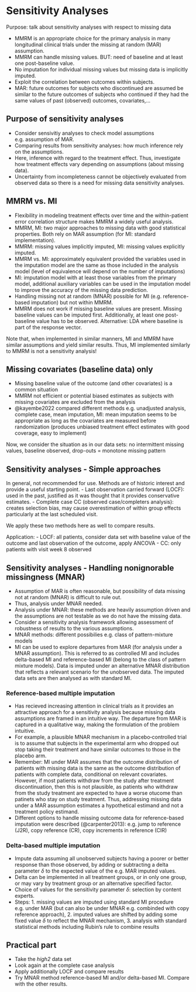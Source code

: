 # Sensitivity Analyses

Purpose: talk about sensitivity analyses with respect to missing data

- MMRM is an appropriate choice for the primary analysis in many longitudinal clinical trials under the missing at random (MAR) assumption.
- MMRM can handle missing values. BUT: need of baseline and at least one post-baseline value.
- No imputation for individual missing values but missing data is implicitly imputed.
- Exploit the correlation between outcomes within subjects.
- MAR: future outcomes for subjects who discontinued are assumed be similar to the future outcomes of subjects who continued if they had the same values of past (observed) outcomes, covariates,...

## Purpose of sensitivity analyses
- Consider sensivitiy analyses to check model assumptions e.g. assumption of MAR.
- Comparing results from sensitivity analyses: how much inference rely on the assumptions.
- Here, inference with regard to the treatment effect. Thus, investigate how treatment effects vary depending on assumptions (about missing data).
- Uncertainty from incompleteness cannot be objectively evaluated from observed data so there is a need for missing data sensitivity analyses.

## MMRM vs. MI
- Flexibility in modeling treatment effects over time and the within-patient error correlation structure makes MMRM a widely useful analysis.
- MMRM, MI: two major approaches to missing data with good statistical properties. Both rely on MAR assumption (for MI: standard implementation).
- MMRM: missing values implicitly imputed, MI: missing values explicitly imputed.
- MMRM vs. MI: approximately equivalent provided the variables used in the imputation model are the same as those included in the analysis model (level of equivalence will depend on the number of imputations)
- MI: imputation model with at least those variables from the primary model, additional auxiliary variables can be used in the imputation model to improve the accuracy of the missing data prediction.
- Handling missing not at random (MNAR) possible for MI (e.g. reference-based imputation) but not within MMRM.
- MMRM does not work if missing baseline values are present. Missing baseline values can be imputed first. Additionally, at least one post-baseline value has to be observed. Alternative: LDA where baseline is part of the response vector.

Note that, when implemented in similar manners, MI and MMRM have similar assumptions and yield similar results. Thus, MI implemented similarly to MMRM is not a sensitivity analysis!

## Missing covariates (baseline data) only
- Missing baseline value of the outcome (and other covariates) is a common situation 
- MMRM not efficient or potential biased estimates as subjects with missing covariates are excluded from the analysis
- @kayembe2022 compared different methods e.g. unadjusted analysis, complete case, mean imputation, MI: mean imputation seems to be appropriate as long as the covariates are measured before randomization (produces unbiased treatment effect estimates with good coverage, easy to implement)

Now, we consider the situation as in our data sets: no intermittent missing values, baseline observed, drop-outs = monotone missing pattern

## Sensitivity analyses - Simple approaches
In general, not recommended for use. Methods are of historic interest and provide a useful starting point.
- Last observation carried forward (LOCF): used in the past, justified as it was thought that it provides conservative estimates.
- Complete case CC (observed case/completers analysis): creates selection bias, may cause overestimation of within group effects particularly at the last scheduled visit.

We apply these two methods here as well to compare results.

Application:
- LOCF: all patients, consider data set with baseline value of the outcome and last observation of the outcome, apply ANCOVA
- CC: only patients with visit week 8 observed

## Sensitivity analyses - Handling nonignorable missingness (MNAR)
- Assumption of MAR is often reasonable, but possibility of data missing not at random (MNAR) is difficult to rule out.
- Thus, analysis under MNAR needed.
- Analysis under MNAR: these methods are heavily assumption driven and the assumptions are not testable as we do not have the missing data.
- Consider a sensitivity analysis framework allowing assessment of robustness of results to the various assumptions.
- MNAR methods: different possibilies e.g. class of pattern-mixture models
- MI can be used to explore departures from MAR (for analysis under a MNAR assumption). This is referred to as controlled MI and includes delta-based MI and reference-based MI (belong to the class of pattern mixture models). Data is imputed under an alternative MNAR distribution that reflects a relevant scenario for the unobserved data. The imputed data sets are then analysed as with standard MI. 

### Reference-based multiple imputation
- Has recieved increasing attention in clinical trials as it provides an attractive approach for a sensitivity analysis because missing data assumptions are framed in an intuitive way. The departure from MAR is captured in a qualitative way, making the formulation of the problem intuitive.
- For example, a plausible MNAR mechanism in a placebo‐controlled trial is to assume that subjects in the experimental arm who dropped out stop taking their treatment and have similar outcomes to those in the placebo arm.
- Remember: MI under MAR assumes that the outcome distribution of patients with missing data is the same as the outcome distribution of patients with complete data, conditional on relevant covariates. However, if most patients withdraw from the study after treatment discontinuation, then this is not plausible, as patients who withdraw from the study treatment are expected to have a worse otucome than patinets who stay on study treatment. Thus, addressing missing data under a MAR assumption estimates a hypothetical estimand and not a treatment policy estimand.
- Different options to handle missing outcome data for reference-based imputation were described (@carpenter2013): e.g. jump to reference (J2R), copy reference (CR), copy increments in reference (CIR) 

### Delta-based multiple imputation
- Impute data assuming all unobserved subjects having a poorer or better response than those observed, by adding or subtracting a delta parameter $\delta$ to the expected value of the e.g. MAR imputed values. 
- Delta can be implemented in all treatment groups, or in only one group, or may vary by treatment group or an alternative specified factor.
- Choice of values for the sensitivity parameter $\delta$: selection by content experts.
- Steps: 1. missing values are imputed using standard MI procedure e.g. under MAR (but can also be under MNAR e.g. combinded with copy reference approach), 2. imputed values are shifted by adding some fixed value $\delta$ to reflect the MNAR mechanism, 3. analysis with standard statistical methods including Rubin's rule to combine results

## Practical part
- Take the *high2* data set
- Look again at the complete case analysis
- Apply additionally LOCF and compare results
- Try MNAR method reference-based MI and/or delta-based MI. Compare with the other results.
